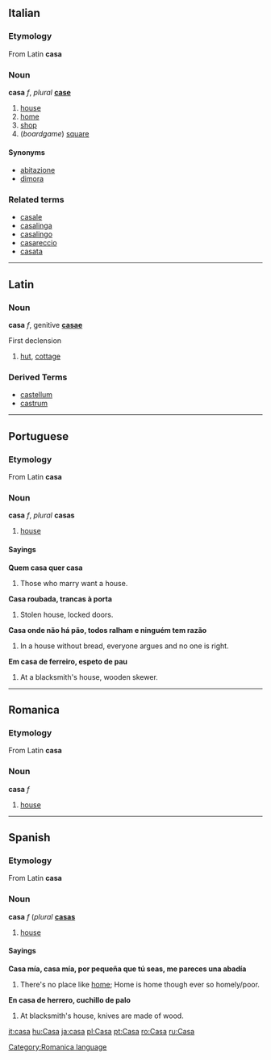 ==Italian==
===Etymology===
From Latin '''casa'''

===Noun===
'''casa''' ''f'', ''plural'' '''[[case]]'''

# [[house]]
# [[home]]
# [[shop]]
# (''boardgame'') [[square]]

====Synonyms====
*[[abitazione]]
*[[dimora]]

===Related terms===
*[[casale]]
*[[casalinga]]
*[[casalingo]]
*[[casareccio]]
*[[casata]]

----
==Latin==
===Noun===
'''casa''' ''f'', genitive '''[[casae]]'''

First declension

# [[hut]], [[cottage]]

===Derived Terms===
*[[castellum]]
*[[castrum]]


----
==Portuguese==
===Etymology===
From Latin '''casa'''
===Noun===
'''casa''' ''f'', ''plural'' '''casas'''

#[[house]]

====Sayings====
'''Quem casa quer casa'''

#Those who marry want a house.

'''Casa roubada, trancas à porta'''

#Stolen house, locked doors.

'''Casa onde não há pão, todos ralham e ninguém tem razão'''

#In a house without bread, everyone argues and no one is right.

'''Em casa de ferreiro, espeto de pau'''

#At a blacksmith's house, wooden skewer.

----
==Romanica==
[[Category:Romanica language]]
===Etymology===
From Latin '''casa'''
===Noun===
'''casa''' ''f''

#[[house]]

----
==Spanish==
===Etymology===
From Latin '''casa'''

===Noun===
'''casa''' ''f'' (''plural'' '''[[casas]]'''

#[[house]]

====Sayings====
'''Casa mía, casa mía, por pequeña que tú seas, me pareces una abadía'''

#There's no place like [[home]]; Home is home though ever so homely/poor.

'''En casa de herrero, cuchillo de palo'''

#At blacksmith's house, knives are made of wood. 


[[it:casa]]
[[hu:Casa]]
[[ja:casa]]
[[pl:Casa]]
[[pt:Casa]]
[[ro:Casa]]
[[ru:Casa]]